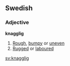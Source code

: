 ==Swedish==
{{sv-mermest|knagglig|knaggligt|knagglige|knaggliga}}
===Adjective===
'''knagglig'''
# [[Rough]], [[bumpy]] or [[uneven]]
# [[Rugged]] or [[laboured]]

[[sv:knagglig]]